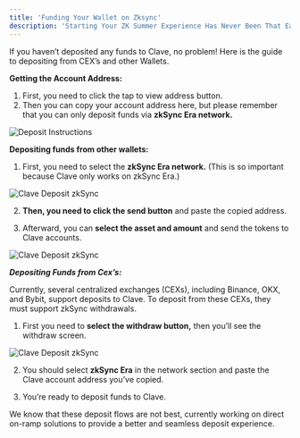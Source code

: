 ```yaml
---
title: 'Funding Your Wallet on Zksync'
description: 'Starting Your ZK Summer Experience Has Never Been That Easy! Lets Learn How You Can Fund Your Clave Wallet on Zksync, Easily!'
---
```



If you haven’t deposited any funds to Clave, no problem! Here is the guide to depositing from CEX’s and other Wallets.

**Getting the Account Address:**
1. First, you need to click the tap to view address button.
2. Then you can copy your account address here, but please remember that you can only deposit funds via **zkSync Era network.**

![Deposit Instructions](./images/deposit1.png)

**Depositing funds from other wallets:**

1. First, you need to select the **zkSync Era network.** (This is so important because Clave only works on zkSync Era.)


![Clave Deposit zkSync](./images/deposit2.png)

2. **Then, you need to click the send button** and paste the copied address.

3. Afterward, you can **select the asset and amount** and send the tokens to Clave accounts.


![Clave Deposit zkSync](./images/deposit3.png)

***Depositing Funds from Cex’s:***

Currently, several centralized exchanges (CEXs), including Binance, OKX, and Bybit, support deposits to Clave. To deposit from these CEXs, they must support zkSync withdrawals.

1. First you need to **select the withdraw button,** then you’ll see the withdraw screen.


![Clave Deposit zkSync](./images/deposit4.png)

2. You should select **zkSync Era** in the network section and paste the Clave account address you’ve copied.

3. You’re ready to deposit funds to Clave.

We know that these deposit flows are not best, currently working on direct on-ramp solutions to provide a better and seamless deposit experience.